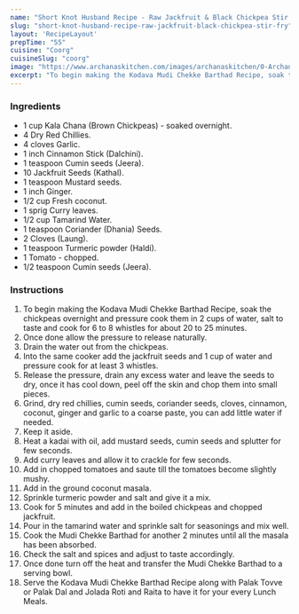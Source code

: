 ---
name: "Short Knot Husband Recipe - Raw Jackfruit & Black Chickpea Stir Fry"
slug: "short-knot-husband-recipe-raw-jackfruit-black-chickpea-stir-fry"
layout: 'RecipeLayout'
prepTime: "55"
cuisine: "Coorg"
cuisineSlug: "coorg"
image: "https://www.archanaskitchen.com/images/archanaskitchen/0-Archanas-Kitchen-Recipes/2018/July-25/Mudi_Chekke_Barthad_Recipe_Raw_Jackfruit_Seeds_and_Black_Chickpea_Sabzi-2_1600.jpg"
excerpt: "To begin making the Kodava Mudi Chekke Barthad Recipe, soak the chickpeas overnight and pressure cook them in 2 cups of water, salt to taste and cook for 6 to 8 whistles for about 20 to 25 minutes"
---

### Ingredients

- 1 cup Kala Chana (Brown Chickpeas) - soaked overnight.
- 4 Dry Red Chillies.
- 4 cloves Garlic.
- 1 inch Cinnamon Stick (Dalchini).
- 1 teaspoon Cumin seeds (Jeera).
- 10 Jackfruit Seeds (Kathal).
- 1 teaspoon Mustard seeds.
- 1 inch Ginger.
- 1/2 cup Fresh coconut.
- 1 sprig Curry leaves.
- 1/2 cup Tamarind Water.
- 1 teaspoon Coriander (Dhania) Seeds.
- 2 Cloves (Laung).
- 1 teaspoon Turmeric powder (Haldi).
- 1 Tomato - chopped.
- 1/2 teaspoon Cumin seeds (Jeera).

### Instructions

1. To begin making the Kodava Mudi Chekke Barthad Recipe, soak the chickpeas overnight and pressure cook them in 2 cups of water, salt to taste and cook for 6 to 8 whistles for about 20 to 25 minutes.
1. Once done allow the pressure to release naturally.
1. Drain the water out from the chickpeas.
1. Into the same cooker add the jackfruit seeds and 1 cup of water and pressure cook for at least 3 whistles.
1. Release the pressure, drain any excess water and leave the seeds to dry, once it has cool down, peel off the skin and chop them into small pieces.
1. Grind, dry red chillies, cumin seeds, coriander seeds, cloves, cinnamon, coconut, ginger and garlic to a coarse paste, you can add little water if needed.
1. Keep it aside.
1. Heat a kadai with oil, add mustard seeds, cumin seeds and splutter for few seconds.
1. Add curry leaves and allow it to crackle for few seconds.
1. Add in chopped tomatoes and saute till the tomatoes become slightly mushy.
1. Add in the ground coconut masala.
1. Sprinkle turmeric powder and salt and give it a mix.
1. Cook for 5 minutes and add in the boiled chickpeas and chopped jackfruit.
1. Pour in the tamarind water and sprinkle salt for seasonings and mix well.
1. Cook the Mudi Chekke Barthad for another 2 minutes until all the masala has been absorbed.
1. Check the salt and spices and adjust to taste accordingly.
1. Once done turn off the heat and transfer the Mudi Chekke Barthad to a serving bowl.
1. Serve the Kodava Mudi Chekke Barthad Recipe along with Palak Tovve or Palak Dal  and Jolada Roti and Raita to have it for your every Lunch Meals.
